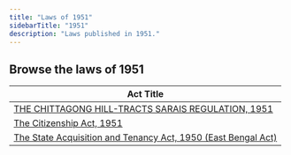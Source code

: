 ```yaml
---
title: "Laws of 1951"
sidebarTitle: "1951"
description: "Laws published in 1951."
---
```


## Browse the laws of 1951

| Act Title |
|-----------|
| [THE CHITTAGONG HILL-TRACTS SARAIS REGULATION, 1951](/laws/act-1345) |
| [The Citizenship Act, 1951](/laws/act-242) |
| [The State Acquisition and Tenancy Act, 1950 (East Bengal Act)](/laws/act-241) |

